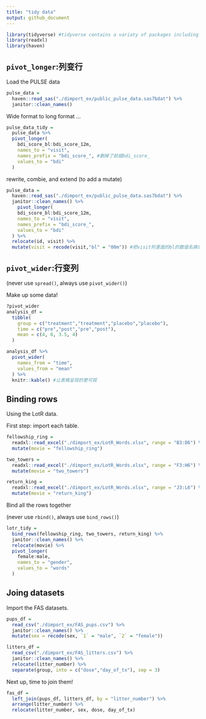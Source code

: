 ```yaml
---
title: "tidy data"
output: github_document
---
```


```r
library(tidyverse) #tidyverse contains a variaty of packages including dplyr
library(readxl)
library(haven)
```

## `pivot_longer`:列变行

Load the PULSE data

```r
pulse_data = 
  haven::read_sas("./dimport_ex/public_pulse_data.sas7bdat") %>%
  janitor::clean_names()
```

Wide format to long format ... 

```r
pulse_data_tidy = 
  pulse_data %>%
  pivot_longer(
    bdi_score_bl:bdi_score_12m,
    names_to = "visit",
    names_prefix = "bdi_score_", #删掉了前缀bdi_score_
    values_to = "bdi"
  )
```

rewrite, combie, and extend (to add a mutate)

```r
pulse_data = 
  haven::read_sas("./dimport_ex/public_pulse_data.sas7bdat") %>%
  janitor::clean_names() %>%
    pivot_longer(
    bdi_score_bl:bdi_score_12m,
    names_to = "visit",
    names_prefix = "bdi_score_",
    values_to = "bdi"
  ) %>%
  relocate(id, visit) %>%
  mutate(visit = recode(visit,"bl" = "00m")) #把visit列里面的bl的数值名换成00m
```

## `pivot_wider`:行变列

(never use `spread()`, always use `pivot_wider()`)

Make up some data!

```r
?pivot_wider
analysis_df = 
  tibble(
    group = c("treatment","treatment","placebo","placebo"),
    time = c("pre","post","pre","post"),
    mean = c(4, 8, 3.5, 4)
  )

analysis_df %>%
  pivot_wider(
    names_from = "time", 
    values_from = "mean"
  ) %>%
  knitr::kable() #让表格呈现的更可观
```

## Binding rows

Using the LotR data.

First step: import each table.

```r
fellowship_ring = 
  readxl::read_excel("./dimport_ex/LotR_Words.xlsx", range = "B3:D6") %>%
  mutate(movie = "fellowship_ring")

two_towers = 
  readxl::read_excel("./dimport_ex/LotR_Words.xlsx", range = "F3:H6") %>%
  mutate(movie = "two_towers")

return_king = 
  readxl::read_excel("./dimport_ex/LotR_Words.xlsx", range = "J3:L6") %>%
  mutate(movie = "return_king")
```

Bind all the rows together

(never use `rbind()`, always use `bind_rows()`)

```r
lotr_tidy = 
  bind_rows(fellowship_ring, two_towers, return_king) %>%
  janitor::clean_names() %>%
  relocate(movie) %>%
  pivot_longer(
    female:male,
    names_to = "gender",
    values_to = "words"
  )
```

## Joing datasets

Import the FAS datasets.

```r
pups_df = 
  read_csv("./dimport_ex/FAS_pups.csv") %>%
  janitor::clean_names() %>% 
  mutate(sex = recode(sex, `1` = "male", `2` = "female")) 

litters_df = 
  read_csv("./dimport_ex/FAS_litters.csv") %>%
  janitor::clean_names() %>%
  relocate(litter_number) %>%
  separate(group, into = c("dose","day_of_tx"), sep = 3)

```

Next up, time to join them!

```r
fas_df = 
  left_join(pups_df, litters_df, by = "litter_number") %>%
  arrange(litter_number) %>%
  relocate(litter_number, sex, dose, day_of_tx)
```





